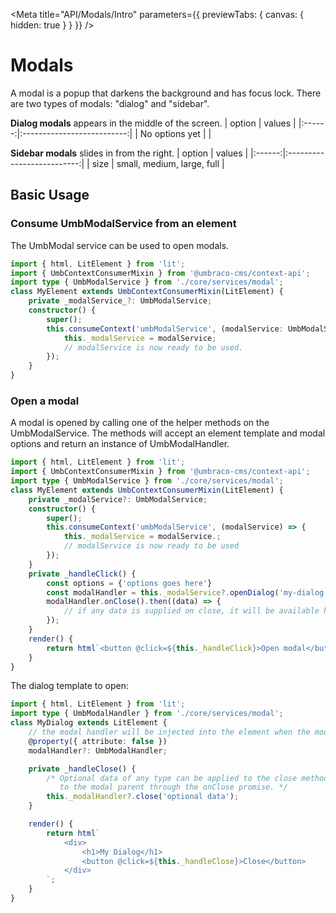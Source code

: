 
<Meta title="API/Modals/Intro" parameters={{ previewTabs: { canvas: { hidden: true } } }} />

# Modals

A modal is a popup that darkens the background and has focus lock. There are two types of modals: "dialog" and "sidebar".

**Dialog modals** appears in the middle of the screen.
| option | values |
|:------:|:--------------------------:|
| No options yet | |

**Sidebar modals** slides in from the right.
| option | values |
|:------:|:--------------------------:|
| size | small, medium, large, full |

## Basic Usage

### Consume UmbModalService from an element

The UmbModal service can be used to open modals.

```ts
import { html, LitElement } from 'lit';
import { UmbContextConsumerMixin } from '@umbraco-cms/context-api';
import type { UmbModalService } from './core/services/modal';
class MyElement extends UmbContextConsumerMixin(LitElement) {
	private _modalService_?: UmbModalService;
	constructor() {
		super();
		this.consumeContext('umbModalService', (modalService: UmbModalService) => {
			this._modalService = modalService;
			// modalService is now ready to be used.
		});
	}
}
```

### Open a modal

A modal is opened by calling one of the helper methods on the UmbModalService. The methods will accept an element template and modal options and return an instance of UmbModalHandler.

```ts
import { html, LitElement } from 'lit';
import { UmbContextConsumerMixin } from '@umbraco-cms/context-api';
import type { UmbModalService } from './core/services/modal';
class MyElement extends UmbContextConsumerMixin(LitElement) {
	private _modalService?: UmbModalService;
	constructor() {
		super();
		this.consumeContext('umbModalService', (modalService) => {
			this._modalService = modalService.;
			// modalService is now ready to be used
		});
	}
	private _handleClick() {
		const options = {'options goes here'}
		const modalHandler = this._modalService?.openDialog('my-dialog'), options);
		modalHandler.onClose().then((data) => {
			// if any data is supplied on close, it will be available here.
		});
	}
	render() {
		return html`<button @click=${this._handleClick}>Open modal</button>`;
	}
}
```

The dialog template to open:

```ts
import { html, LitElement } from 'lit';
import type { UmbModalHandler } from './core/services/modal';
class MyDialog extends LitElement {
	// the modal handler will be injected into the element when the modal is opened.
	@property({ attribute: false })
	modalHandler?: UmbModalHandler;

	private _handleClose() {
		/* Optional data of any type can be applied to the close method to pass it
		   to the modal parent through the onClose promise. */
		this._modalHandler?.close('optional data');
	}

	render() {
		return html`
			<div>
				<h1>My Dialog</h1>
				<button @click=${this._handleClose}>Close</button>
			</div>
		`;
	}
}
```
